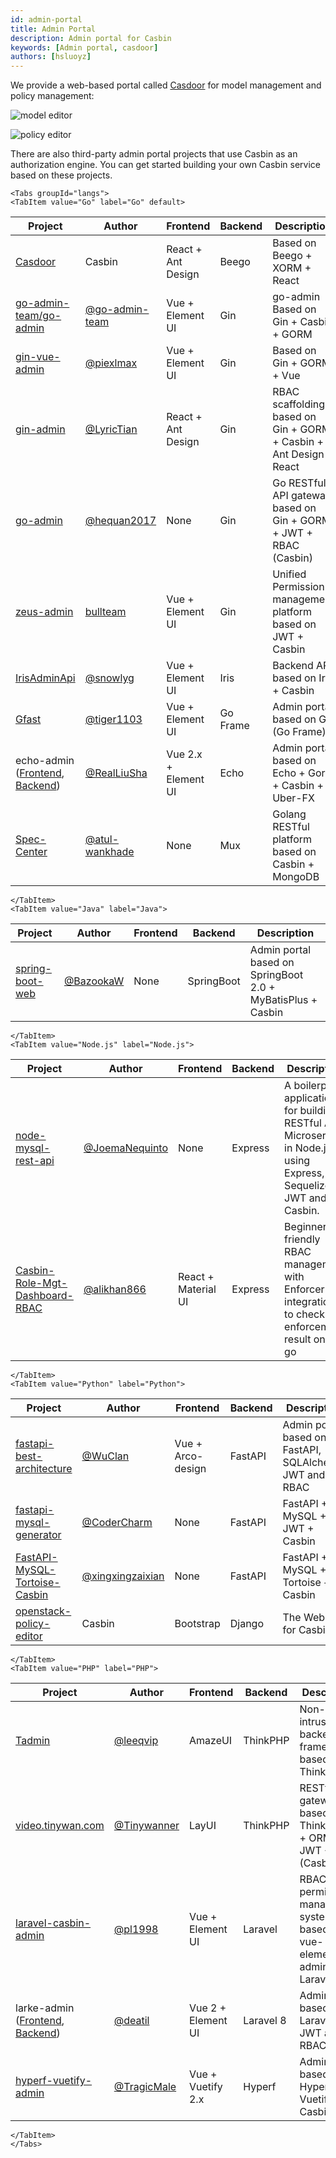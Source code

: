 ```yaml
---
id: admin-portal
title: Admin Portal
description: Admin portal for Casbin
keywords: [Admin portal, casdoor]
authors: [hsluoyz]
---
```


We provide a web-based portal called [Casdoor](https://casdoor.org) for model management and policy management:

![model editor](https://hsluoyz.github.io/casbin/ui_model_editor.png)

![policy editor](https://hsluoyz.github.io/casbin/ui_policy_editor.png)

There are also third-party admin portal projects that use Casbin as an authorization engine. You can get started building your own Casbin service based on these projects.

```mdx-code-block
<Tabs groupId="langs">
<TabItem value="Go" label="Go" default>
```

| Project                                                                 | Author                              | Frontend           | Backend | Description                                                      |
| -----------------------------------------------------------------------| -----------------------------------| --------------------| --------| -----------------------------------------------------------------|
| [Casdoor](https://casdoor.org)                                          | Casbin                              | React + Ant Design | Beego   | Based on Beego + XORM + React                                    |
| [go-admin-team/go-admin](https://github.com/go-admin-team/go-admin)     | [@go-admin-team](https://github.com/go-admin-team) | Vue + Element UI     | Gin      | go-admin Based on Gin + Casbin + GORM                            |
| [gin-vue-admin](https://github.com/piexlmax/gin-vue-admin)               | [@piexlmax](https://github.com/piexlmax)             | Vue + Element UI     | Gin      | Based on Gin + GORM + Vue                                        |
| [gin-admin](https://github.com/LyricTian/gin-admin)                      | [@LyricTian](https://github.com/LyricTian)           | React + Ant Design   | Gin      | RBAC scaffolding based on Gin + GORM + Casbin + Ant Design React |
| [go-admin](https://github.com/hequan2017/go-admin)                       | [@hequan2017](https://github.com/hequan2017)         | None                 | Gin      | Go RESTful API gateway based on Gin + GORM + JWT + RBAC (Casbin) |
| [zeus-admin](https://github.com/bullteam/zeus-admin)                     | [bullteam](https://github.com/bullteam)              | Vue + Element UI     | Gin      | Unified Permission management platform based on JWT + Casbin     |
| [IrisAdminApi](https://github.com/snowlyg/IrisAdminApi)                  | [@snowlyg](https://github.com/snowlyg)               | Vue + Element UI     | Iris     | Backend API based on Iris + Casbin                               |
| [Gfast](https://github.com/tiger1103/gfast)                               | [@tiger1103](https://github.com/tiger1103)         | Vue + Element UI     | Go Frame | Admin portal based on GF (Go Frame)                              |
| echo-admin ([Frontend](https://github.com/RealLiuSha/echo-admin-ui), [Backend](https://github.com/RealLiuSha/echo-admin))  | [@RealLiuSha](https://github.com/RealLiuSha)       | Vue 2.x + Element UI | Echo     | Admin portal based on Echo + Gorm + Casbin + Uber-FX             |
| [Spec-Center](https://github.com/atul-wankhade/Spec-Center)              | [@atul-wankhade](https://github.com/atul-wankhade) | None                 | Mux      | Golang RESTful platform based on Casbin + MongoDB                |

```mdx-code-block
</TabItem>
<TabItem value="Java" label="Java">
```

| Project                                                        | Author                                   | Frontend | Backend    | Description                                                 |
| -------------------------------------------------------------- | ---------------------------------------- |----------|------------| ----------------------------------------------------------- |
| [spring-boot-web](https://github.com/wangchengming666/spring-boot-web) | [@BazookaW](https://github.com/wangchengming666) | None     | SpringBoot | Admin portal based on SpringBoot 2.0 + MyBatisPlus + Casbin |

```mdx-code-block
</TabItem>
<TabItem value="Node.js" label="Node.js">
```

| Project                                                                  | Author                                      | Frontend            | Backend | Description                                                                                                          |
| ------------------------------------------------------------------------ | ------------------------------------------- |----------------------|---------|----------------------------------------------------------------------------------------------------------------------|
| [node-mysql-rest-api](https://github.com/JoemaNequinto/node-mysql-rest-api) | [@JoemaNequinto](https://github.com/JoemaNequinto) | None                | Express | A boilerplate application for building RESTful APIs Microservice in Node.js using Express, Sequelize, JWT and Casbin. |
| [Casbin-Role-Mgt-Dashboard-RBAC](https://github.com/alikhan866/Casbin-Role-Mgt-Dashboard-RBAC) | [@alikhan866](https://github.com/alikhan866)   | React + Material UI | Express | Beginner friendly RBAC management with Enforcer integration to check enforcement result on the go                    |

```mdx-code-block
</TabItem>
<TabItem value="Python" label="Python">
```

| Project                                                                                                | Author                                                | Frontend  | Backend | Description                          |
| ------------------------------------------------------------------------------------------------------|-------------------------------------------------------| ----------|---------| -------------------------------------|
| [fastapi-best-architecture](https://github.com/fastapi-practices/fastapi_best_architecture)           | [@WuClan](https://github.com/wu-clan)                 | Vue + Arco-design   | FastAPI | Admin portal based on FastAPI, SQLAlchemy, JWT and RBAC       |
| [fastapi-mysql-generator](https://github.com/wxy2077/fastapi-mysql-generator)                     | [@CoderCharm](https://github.com/wxy2077)       | None      | FastAPI | FastAPI + MySQL + JWT + Casbin       |
| [FastAPI-MySQL-Tortoise-Casbin](https://github.com/xingxingzaixian/FastAPI-MySQL-Tortoise-Casbin)    | [@xingxingzaixian](https://github.com/xingxingzaixian) | None      | FastAPI | FastAPI + MySQL + Tortoise + Casbin  |
| [openstack-policy-editor](https://github.com/casbin/openstack-policy-editor)                          | Casbin                                                | Bootstrap | Django  | The Web UI for Casbin                |

```mdx-code-block
</TabItem>
<TabItem value="PHP" label="PHP">
```

| Project                                                                                          | Author                                              | Frontend           | Backend    | Description                                                                                                    |
| -------------------------------------------------------------------------------------------------|-----------------------------------------------------|--------------------|-----------|----------------------------------------------------------------------------------------------------------------|
| [Tadmin](https://github.com/leeqvip/tadmin)                                                     | [@leeqvip](https://github.com/leeqvip)               | AmazeUI            | ThinkPHP  | Non-intrusive backend framework based on ThinkPHP                                                              |
| [video.tinywan.com](https://github.com/Tinywan/video.tinywan.com)                               | [@Tinywanner](https://github.com/Tinywan)           | LayUI              | ThinkPHP  | RESTful API gateway based on ThinkPHP5 + ORM + JWT + RBAC (Casbin)                                             |
| [laravel-casbin-admin](https://github.com/pl1998/laravel-casbin-admin)                          | [@pl1998](https://github.com/pl1998)             | Vue + Element UI   | Laravel   | RBAC permission management system based on vue-element-admin and Laravel                                       |
| larke-admin ([Frontend](https://github.com/deatil/larke-admin-frontend), [Backend](https://github.com/deatil/larke-admin)) | [@deatil](https://github.com/deatil)       | Vue 2 + Element UI | Laravel 8 | Admin portal based on Laravel 8, JWT and RBAC                                                                  |
| [hyperf-vuetify-admin](https://github.com/TragicMale/hyperf-vuetify-admin)                      | [@TragicMale](https://github.com/TragicMale)   | Vue + Vuetify 2.x  | Hyperf    | Admin portal based on Hyperf, Vuetify and Casbin                                                               |

```mdx-code-block
</TabItem>
</Tabs>
```
